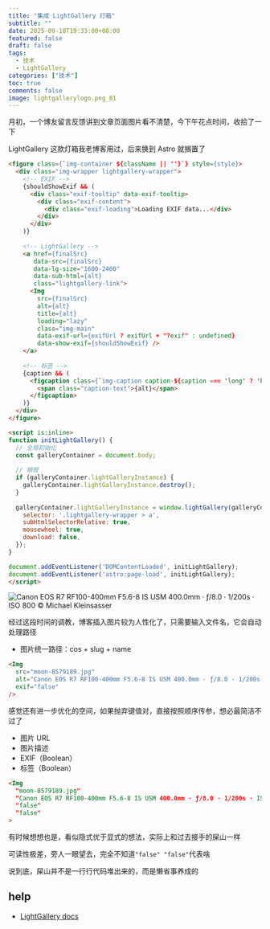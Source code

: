 ```yaml
---
title: "集成 LightGallery 灯箱"
subtitle: ""
date: 2025-09-18T19:33:00+08:00
featured: false
draft: false
tags:
  - 技术
  - LightGallery
categories: ["技术"]
toc: true
comments: false
image: lightgallerylogo.png_81
---
```


月初，一个博友留言反馈讲到文章页面图片看不清楚，今下午花点时间，收拾了一下

LightGallery 这款灯箱我老博客用过，后来换到 Astro 就搁置了

```html file="src/components/Img.astro"
<figure class={`img-container ${className || ''}`} style={style}>
  <div class="img-wrapper lightgallery-wrapper">
    <!-- EXIF -->
    {shouldShowExif && (
      <div class="exif-tooltip" data-exif-tooltip>
        <div class="exif-content">
          <div class="exif-loading">Loading EXIF data...</div>
        </div>
      </div>
    )}
    
    <!-- LightGallery -->
    <a href={finalSrc} 
       data-src={finalSrc} 
       data-lg-size="1600-2400" 
       data-sub-html={alt}
       class="lightgallery-link">
      <Img 
        src={finalSrc} 
        alt={alt}
        title={alt}
        loading="lazy"
        class="img-main"
        data-exif-url={exifUrl ? exifUrl + "?exif" : undefined}
        data-show-exif={shouldShowExif} />
    </a>
    
    <!-- 标签 -->
    {caption && (
      <figcaption class={`img-caption caption-${caption === 'long' ? 'bar' : 'tag'}`}>
        <span class="caption-text">{alt}</span>
      </figcaption>
    )}
  </div>
</figure>

<script is:inline>
function initLightGallery() {
  // 全局初始化
  const galleryContainer = document.body;
  
  // 销毁
  if (galleryContainer.lightGalleryInstance) {
    galleryContainer.lightGalleryInstance.destroy();
  }
  
  galleryContainer.lightGalleryInstance = window.lightGallery(galleryContainer, {
    selector: '.lightgallery-wrapper > a',
    subHtmlSelectorRelative: true,
    mousewheel: true,
    download: false,
  });
}

document.addEventListener('DOMContentLoaded', initLightGallery);
document.addEventListener('astro:page-load', initLightGallery);
</script>
```

<Img
  src="moon-8579189.jpg"
  alt="Canon EOS R7 RF100-400mm F5.6-8 IS USM 400.0mm · ƒ/8.0 · 1/200s · ISO 800 © Michael Kleinsasser"
  exif="false"
/>

经过这段时间的调教，博客插入图片较为人性化了，只需要输入文件名，它会自动处理路径

- 图片统一路径：cos + slug + name

```html
<Img
  src="moon-8579189.jpg"
  alt="Canon EOS R7 RF100-400mm F5.6-8 IS USM 400.0mm · ƒ/8.0 · 1/200s · ISO 800 © Michael Kleinsasser"
  exif="false"
/>
```

感觉还有进一步优化的空间，如果抛弃键值对，直接按照顺序传参，想必最简洁不过了

 - 图片 URL
 - 图片描述
 - EXIF（Boolean）
 - 标签（Boolean）

```html
<Img 
  "moon-8579189.jpg"
  "Canon EOS R7 RF100-400mm F5.6-8 IS USM 400.0mm · ƒ/8.0 · 1/200s · ISO 800 © Michael Kleinsasser"
  "false"
  "false"
>
```

有时候想想也是，看似隐式优于显式的想法，实际上和过去接手的屎山一样

可读性极差，旁人一眼望去，完全不知道`"false" "false"`代表啥

说到底，屎山并不是一行行代码堆出来的，而是懒省事养成的

## help

- [LightGallery docs](https://www.lightgalleryjs.com/docs/getting-started/)
